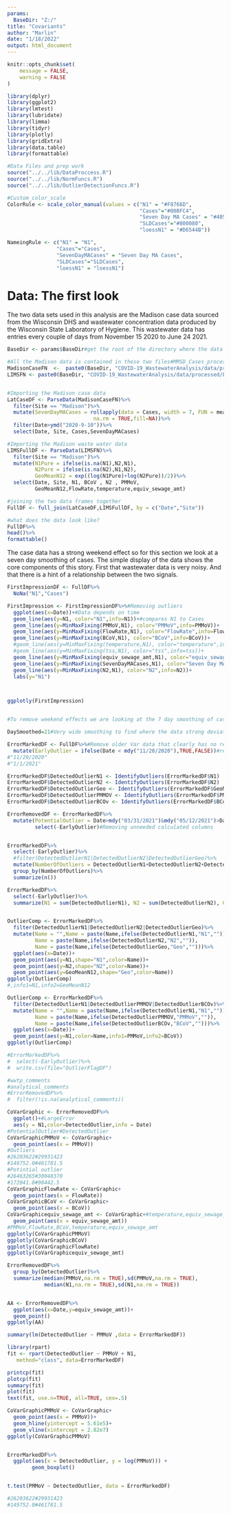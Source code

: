 ```yaml
---
params:
  BaseDir: "Z:/"
title: "Covariants"
author: "Marlin"
date: "1/18/2022"
output: html_document
---
```

```r
knitr::opts_chunk$set(
	message = FALSE,
	warning = FALSE
)
```


```r
library(dplyr)
library(ggplot2)
library(lmtest)
library(lubridate)
library(limma)
library(tidyr)
library(plotly)
library(gridExtra)
library(data.table)
library(formattable)

#Data Files and prep work
source("../../lib/DataProccess.R")
source("../../lib/NormFuncs.R")
source("../../lib/OutlierDetectionFuncs.R")
```

```r


#Custom_color_scale
ColorRule <- scale_color_manual(values = c("N1" = "#F8766D",
                                           "Cases"="#00BFC4",
                                           "Seven Day MA Cases" = "#4057A2",
                                           "SLDCases"="#800080",
                                           "loessN1" = "#D6544B"))

NameingRule <- c("N1" = "N1",
                "Cases"="Cases",
                "SevenDayMACases" = "Seven Day MA Cases",
                "SLDCases"="SLDCases",
                "loessN1" = "loessN1")
```

# Data: The first look

The two data sets used in this analysis are the Madison case data sourced from the Wisconsin DHS and wastewater  concentration data produced by the Wisconsin State Laboratory of Hygiene. This wastewater data has entries every couple of days from November 15 2020 to June 24 2021.

```r
BaseDir <- params$BaseDir#get the root of the directory where the data is stored

#All the Madison data is contained in these two files#MMSD_Cases_processed
MadisonCaseFN  <-  paste0(BaseDir, "COVID-19_WastewaterAnalysis/data/processed/MMSD_Cases_2022_01_12_processed.csv")
LIMSFN <- paste0(BaseDir, "COVID-19_WastewaterAnalysis/data/processed/LIMSWasteData_01-25-21_01-05-22.csv")


#Importing the Madison case data
LatCaseDF <- ParseData(MadisonCaseFN)%>% 
  filter(Site == "Madison")%>%
  mutate(SevenDayMACases = rollapply(data = Cases, width = 7, FUN = mean, 
                            na.rm = TRUE,fill=NA))%>%
  filter(Date>ymd("2020-9-10"))%>%
  select(Date, Site, Cases,SevenDayMACases)

#Importing the Madison waste water data
LIMSFullDF <- ParseData(LIMSFN)%>%
  filter(Site == "Madison")%>%
  mutate(N1Pure = ifelse(is.na(N1),N2,N1),
         N2Pure = ifelse(is.na(N2),N1,N2),
         GeoMeanN12 = exp((log(N1Pure)+log(N2Pure))/2))%>%
  select(Date, Site, N1, BCoV , N2 , PMMoV,
         GeoMeanN12,FlowRate,temperature,equiv_sewage_amt)

#joining the two data frames together
FullDF <- full_join(LatCaseDF,LIMSFullDF, by = c("Date","Site"))

#what does the data look like? 
FullDF%>%
head()%>%
formattable()

```

The case data has a strong weekend effect so for this section we look at a seven day smoothing of cases. The simple display of the data shows the core components of this story. First that wastewater data is very noisy. And that there is a hint of a relationship between the two signals.

```r
FirstImpressionDF <- FullDF%>%
  NoNa("N1","Cases")

FirstImpression <- FirstImpressionDF%>%#Removing outliers
  ggplot(aes(x=Date))+#Data depends on time
  geom_line(aes(y=N1, color="N1",info=N1))+#compares N1 to Cases
  geom_line(aes(y=MinMaxFixing(PMMoV,N1), color="PMMoV",info=PMMoV))+
  geom_line(aes(y=MinMaxFixing(FlowRate,N1), color="FlowRate",info=FlowRate))+
  geom_line(aes(y=MinMaxFixing(BCoV,N1), color="BCoV",info=BCoV))+
  #geom_line(aes(y=MinMaxFixing(temperature,N1), color="temperature",info=temperature))+
  #geom_line(aes(y=MinMaxFixing(tss,N1), color="tss",info=tss))+
  geom_line(aes(y=MinMaxFixing(equiv_sewage_amt,N1), color="equiv_sewage_amt",info=equiv_sewage_amt))+
  geom_line(aes(y=MinMaxFixing(SevenDayMACases,N1), color="Seven Day MA Cases",info=Cases))+
  geom_line(aes(y=MinMaxFixing(N2,N1), color="N2",info=N2))+
  labs(y="N1")



ggplotly(FirstImpression)


#To remove weekend effects we are looking at the 7 day smoothing of cases.
```



```r
DaySmoothed=21#Very wide smoothing to find where the data strong deviate from trend

ErrorMarkedDF <- FullDF%>%#Remove older Var data that clearly has no relationship to Cases
  mutate(EarlyOutlier = ifelse(Date < mdy("11/20/2020"),TRUE,FALSE))#replace old. 
#"11/20/2020"
#"1/1/2021"

ErrorMarkedDF$DetectedOutlierN1 <- IdentifyOutliers(ErrorMarkedDF$N1)
ErrorMarkedDF$DetectedOutlierN2 <- IdentifyOutliers(ErrorMarkedDF$N2)  
ErrorMarkedDF$DetectedOutlierGeo <- IdentifyOutliers(ErrorMarkedDF$GeoMeanN12)
ErrorMarkedDF$DetectedOutlierPMMOV <- IdentifyOutliers(ErrorMarkedDF$PMMoV)
ErrorMarkedDF$DetectedOutlierBCOv <- IdentifyOutliers(ErrorMarkedDF$BCoV)

ErrorRemovedDF <- ErrorMarkedDF%>%
  mutate(PotentialOutlier = Date>mdy("03/31/2021")&mdy("05/12/2021")>Date)%>%
         select(-EarlyOutlier)#Removing unneeded calculated columns


ErrorMarkedDF%>%
  select(-EarlyOutlier)%>%
  #filter(DetectedOutlierN1|DetectedOutlierN2|DetectedOutlierGeo)%>%
  mutate(NumberOfOutliers = DetectedOutlierN1+DetectedOutlierN2+DetectedOutlierGeo)%>%
  group_by(NumberOfOutliers)%>%
  summarize(n())

ErrorMarkedDF%>%
  select(-EarlyOutlier)%>%
  summarize(N1 = sum(DetectedOutlierN1), N2 = sum(DetectedOutlierN2), Geo = sum(DetectedOutlierGeo), N12 =sum(DetectedOutlierN1*DetectedOutlierN2), N1Geo =sum(DetectedOutlierN1*DetectedOutlierGeo), N2Geo =sum(DetectedOutlierN2*DetectedOutlierGeo), AllVars =sum(DetectedOutlierN1*DetectedOutlierN2*DetectedOutlierGeo))


OutlierComp <- ErrorMarkedDF%>%
  filter(DetectedOutlierN1|DetectedOutlierN2|DetectedOutlierGeo)%>%
  mutate(Name = "",Name = paste(Name,ifelse(DetectedOutlierN1,"N1","")),
         Name = paste(Name,ifelse(DetectedOutlierN2,"N2","")),
         Name = paste(Name,ifelse(DetectedOutlierGeo,"Geo","")))%>%
  ggplot(aes(x=Date))+
  geom_point(aes(y=N1,shape="N1",color=Name))+
  geom_point(aes(y=N2,shape="N2",color=Name))+
  geom_point(aes(y=GeoMeanN12,shape="Geo",color=Name))
ggplotly(OutlierComp)
#,info1=N1,info2=GeoMeanN12

OutlierComp <- ErrorMarkedDF%>%
  filter(DetectedOutlierN1|DetectedOutlierPMMOV|DetectedOutlierBCOv)%>%
  mutate(Name = "",Name = paste(Name,ifelse(DetectedOutlierN1,"N1","")),
         Name = paste(Name,ifelse(DetectedOutlierPMMOV,"PMMoV","")),
         Name = paste(Name,ifelse(DetectedOutlierBCOv,"BCoV","")))%>%
  ggplot(aes(x=Date))+
  geom_point(aes(y=N1,color=Name,info1=PMMoV,info2=BCoV))
ggplotly(OutlierComp)

#ErrorMarkedDF%>%
#  select(-EarlyOutlier)%>%
#  write.csv(file="OutlierFlagDF")
```

```r
#wwtp_comments
#analytical_comments
#ErrorRemovedDF%>%
#  filter(!is.na(analytical_comments))
```




```r

CoVarGraphic <- ErrorRemovedDF%>%
  ggplot()+#LargeError
  aes(y = N1,color=DetectedOutlier,info = Date)
#PotentialOutlier#DetectedOutlier
CoVarGraphicPMMoV <- CoVarGraphic+
  geom_point(aes(x = PMMoV))
#Outliers
#26203622#29931423
#149752.0#461781.5
#Potintial outlier
#26463265#30048370
#172041.0#98442.5
CoVarGraphicFlowRate <- CoVarGraphic+
  geom_point(aes(x = FlowRate))
CoVarGraphicBCoV <- CoVarGraphic+
  geom_point(aes(x = BCoV))
CoVarGraphicequiv_sewage_amt <- CoVarGraphic+#temperature,equiv_sewage_amt
  geom_point(aes(x = equiv_sewage_amt))
#PMMoV,FlowRate,BCoV,temperature,equiv_sewage_amt
ggplotly(CoVarGraphicPMMoV)
ggplotly(CoVarGraphicBCoV)
ggplotly(CoVarGraphicFlowRate)
ggplotly(CoVarGraphicequiv_sewage_amt)

ErrorRemovedDF%>%
  group_by(DetectedOutlier)%>%
  summarize(median(PMMoV,na.rm = TRUE),sd(PMMoV,na.rm = TRUE),
            median(N1,na.rm = TRUE),sd(N1,na.rm = TRUE))


AA <- ErrorRemovedDF%>%
  ggplot(aes(x=Date,y=equiv_sewage_amt))+
  geom_point()
ggplotly(AA)
```


```r


summary(lm(DetectedOutlier ~ PMMoV ,data = ErrorMarkedDF))

library(rpart)
fit <- rpart(DetectedOutlier ~ PMMoV + N1,
   method="class", data=ErrorMarkedDF)

printcp(fit)
plotcp(fit)
summary(fit)
plot(fit)
text(fit, use.n=TRUE, all=TRUE, cex=.5)

CoVarGraphicPMMoV <- CoVarGraphic+
  geom_point(aes(x = PMMoV))+
  geom_hline(yintercept = 5.61e5)+
  geom_vline(xintercept = 2.82e7)
ggplotly(CoVarGraphicPMMoV)


ErrorMarkedDF%>%
  ggplot(aes(x = DetectedOutlier, y = log(PMMoV))) +
        geom_boxplot()


t.test(PMMoV ~ DetectedOutlier, data = ErrorMarkedDF)

#26203622#29931423
#149752.0#461781.5
```

